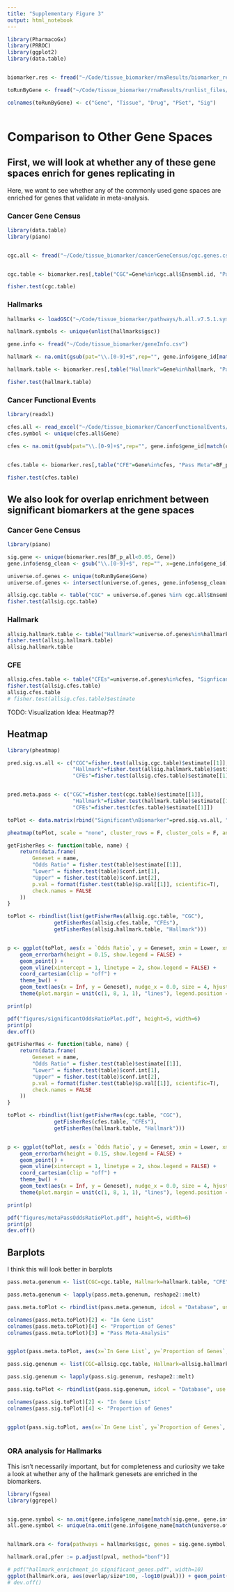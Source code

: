 ```yaml
---
title: "Supplementary Figure 3"
output: html_notebook
---
```


```r
library(PharmacoGx)
library(PRROC)
library(ggplot2)
library(data.table)


biomarker.res <- fread("~/Code/tissue_biomarker/rnaResults/biomarker_res/meta_res_pharmacodb.csv")

toRunByGene <- fread("~/Code/tissue_biomarker/rnaResults/runlist_files/toRunMetaByGene.txt")

colnames(toRunByGene) <- c("Gene", "Tissue", "Drug", "PSet", "Sig")



```



# Comparison to Other Gene Spaces

## First, we will look at whether any of these gene spaces enrich for genes replicating in 

Here, we want to see whether any of the commonly used gene spaces are enriched for genes that validate in meta-analysis. 

### Cancer Gene Census 



```r
library(data.table)
library(piano)


cgc.all <- fread("~/Code/tissue_biomarker/cancerGeneCensus/cgc.genes.csv")


cgc.table <- biomarker.res[,table("CGC"=Gene%in%cgc.all$Ensembl.id, "Pass Meta"=BF_p_all<0.05)]

fisher.test(cgc.table)


```


### Hallmarks

```r
hallmarks <- loadGSC("~/Code/tissue_biomarker/pathways/h.all.v7.5.1.symbols.gmt")

hallmark.symbols <- unique(unlist(hallmarks$gsc))

gene.info <- fread("~/Code/tissue_biomarker/geneInfo.csv")

hallmark <- na.omit(gsub(pat="\\.[0-9]+$",rep="", gene.info$gene_id[match(hallmark.symbols, gene.info$gene_name)]))

hallmark.table <- biomarker.res[,table("Hallmark"=Gene%in%hallmark, "Pass Meta"=BF_p_all<0.05)]

fisher.test(hallmark.table)

```

### Cancer Functional Events


```r
library(readxl)

cfes.all <- read_excel("~/Code/tissue_biomarker/CancerFunctionalEvents/mmc3.xlsx", skip = 2)
cfes.symbol <- unique(cfes.all$Gene)

cfes <- na.omit(gsub(pat="\\.[0-9]+$",rep="", gene.info$gene_id[match(cfes.symbol, gene.info$gene_name)]))


cfes.table <- biomarker.res[,table("CFE"=Gene%in%cfes, "Pass Meta"=BF_p_all<0.05)]

fisher.test(cfes.table)

```

## We also look for overlap enrichment between significant biomarkers at the gene spaces

### Cancer Gene Census

```r
library(piano)

sig.gene <- unique(biomarker.res[BF_p_all<0.05, Gene])
gene.info$ensg_clean <- gsub("\\.[0-9]+$", rep="", x=gene.info$gene_id)

universe.of.genes <- unique(toRunByGene$Gene)
universe.of.genes <- intersect(universe.of.genes, gene.info$ensg_clean[gene.info$gene_type%in%"protein_coding"])

allsig.cgc.table <- table("CGC" = universe.of.genes %in% cgc.all$Ensembl.id, "Signficant" = universe.of.genes %in% sig.gene)
fisher.test(allsig.cgc.table)
```


### Hallmark

```r


allsig.hallmark.table <- table("Hallmark"=universe.of.genes%in%hallmark, "Signficant"=universe.of.genes%in%sig.gene )
fisher.test(allsig.hallmark.table)
allsig.hallmark.table
```



### CFE

```r


allsig.cfes.table <- table("CFEs"=universe.of.genes%in%cfes, "Signficant"=universe.of.genes%in%sig.gene )
fisher.test(allsig.cfes.table)
allsig.cfes.table
# fisher.test(allsig.cfes.table)$estimate
```

TODO: Visualization Idea: Heatmap??


## Heatmap



```r
library(pheatmap)

pred.sig.vs.all <- c("CGC"=fisher.test(allsig.cgc.table)$estimate[[1]],
                     "Hallmark"=fisher.test(allsig.hallmark.table)$estimate[[1]],
                     "CFEs"=fisher.test(allsig.cfes.table)$estimate[[1]])


pred.meta.pass <- c("CGC"=fisher.test(cgc.table)$estimate[[1]],
                     "Hallmark"=fisher.test(hallmark.table)$estimate[[1]],
                     "CFEs"=fisher.test(cfes.table)$estimate[[1]])

toPlot <- data.matrix(rbind("Significant\nBiomarker"=pred.sig.vs.all, "Pass\nMeta-Analysis"=pred.meta.pass))

pheatmap(toPlot, scale = "none", cluster_rows = F, cluster_cols = F, angle_col = 0)


```

```r


getFisherRes <- function(table, name) {
    return(data.frame(
        Geneset = name,
        "Odds Ratio" = fisher.test(table)$estimate[[1]],
        "Lower" = fisher.test(table)$conf.int[1],
        "Upper" = fisher.test(table)$conf.int[2],
        p.val = format(fisher.test(table)$p.val[[1]], scientific=T),
        check.names = FALSE
    ))
}

toPlot <- rbindlist(list(getFisherRes(allsig.cgc.table, "CGC"),
               getFisherRes(allsig.cfes.table, "CFEs"),
               getFisherRes(allsig.hallmark.table, "Hallmark")))


p <- ggplot(toPlot, aes(x = `Odds Ratio`, y = Geneset, xmin = Lower, xmax = Upper, label = p.val)) +
    geom_errorbarh(height = 0.15, show.legend = FALSE) +
    geom_point() +
    geom_vline(xintercept = 1, linetype = 2, show.legend = FALSE) +
    coord_cartesian(clip = "off") +
    theme_bw() +
    geom_text(aes(x = Inf, y = Geneset), nudge_x = 0.0, size = 4, hjust = "outward", show.legend = FALSE) + # scale_y_discrete(breaks=dd$y)  +
    theme(plot.margin = unit(c(1, 8, 1, 1), "lines"), legend.position = "bottom")

print(p)

pdf("figures/significantOddsRatioPlot.pdf", height=5, width=6)
print(p)
dev.off()

```


```r


getFisherRes <- function(table, name) {
    return(data.frame(
        Geneset = name,
        "Odds Ratio" = fisher.test(table)$estimate[[1]],
        "Lower" = fisher.test(table)$conf.int[1],
        "Upper" = fisher.test(table)$conf.int[2],
        p.val = format(fisher.test(table)$p.val[[1]], scientific=T),
        check.names = FALSE
    ))
}

toPlot <- rbindlist(list(getFisherRes(cgc.table, "CGC"),
               getFisherRes(cfes.table, "CFEs"),
               getFisherRes(hallmark.table, "Hallmark")))


p <- ggplot(toPlot, aes(x = `Odds Ratio`, y = Geneset, xmin = Lower, xmax = Upper, label = p.val)) +
    geom_errorbarh(height = 0.15, show.legend = FALSE) +
    geom_point() +
    geom_vline(xintercept = 1, linetype = 2, show.legend = FALSE) +
    coord_cartesian(clip = "off") +
    theme_bw() +
    geom_text(aes(x = Inf, y = Geneset), nudge_x = 0.0, size = 4, hjust = "outward", show.legend = FALSE) + # scale_y_discrete(breaks=dd$y)  +
    theme(plot.margin = unit(c(1, 8, 1, 1), "lines"), legend.position = "bottom")

print(p)

pdf("figures/metaPassOddsRatioPlot.pdf", height=5, width=6)
print(p)
dev.off()

```




## Barplots
I think this will look better in barplots
```r

pass.meta.genenum <- list(CGC=cgc.table, Hallmark=hallmark.table, "CFE"=cfes.table)

pass.meta.genenum <- lapply(pass.meta.genenum, reshape2::melt)

pass.meta.toPlot <- rbindlist(pass.meta.genenum, idcol = "Database", use.names=FALSE)

colnames(pass.meta.toPlot)[2] <- "In Gene List"
colnames(pass.meta.toPlot)[4] <- "Proportion of Genes"
colnames(pass.meta.toPlot)[3] = "Pass Meta-Analysis"


ggplot(pass.meta.toPlot, aes(x=`In Gene List`, y=`Proportion of Genes`, fill=`Pass Meta-Analysis`)) + geom_col(position = "fill") + facet_grid(~Database) + theme_bw() #+ theme(panel.grid.major.x = element_blank())

```


```r

pass.sig.genenum <- list(CGC=allsig.cgc.table, Hallmark=allsig.hallmark.table, "CFE"=allsig.cfes.table)

pass.sig.genenum <- lapply(pass.sig.genenum, reshape2::melt)

pass.sig.toPlot <- rbindlist(pass.sig.genenum, idcol = "Database", use.names=FALSE)

colnames(pass.sig.toPlot)[2] <- "In Gene List"
colnames(pass.sig.toPlot)[4] <- "Proportion of Genes"


ggplot(pass.sig.toPlot, aes(x=`In Gene List`, y=`Proportion of Genes`, fill=`Signficant`)) + geom_col(position = "fill") + facet_grid(~Database)+ theme_bw() + theme(panel.grid.major.x = element_blank())



```

### ORA analysis for Hallmarks

This isn't necessarily important, but for completeness and curiosity we take a look at whether any of the hallmark genesets are enriched in the biomarkers.


```r
library(fgsea)
library(ggrepel)


sig.gene.symbol <- na.omit(gene.info$gene_name[match(sig.gene, gene.info$ensg_clean)])
all.gene.symbol <- unique(na.omit(gene.info$gene_name[match(universe.of.genes, gene.info$ensg_clean)]))


hallmark.ora <- fora(pathways = hallmarks$gsc, genes = sig.gene.symbol, universe = all.gene.symbol)

hallmark.ora[,pfer := p.adjust(pval, method="bonf")]

# pdf("hallmark_enrichment_in_significant_genes.pdf", width=10)
ggplot(hallmark.ora, aes(overlap/size*100, -log10(pval))) + geom_point() + xlab("Percent Geneset as Significant Markers") + ylab("-log10(Fisher Test p-Value)") + geom_hline(yintercept = -log10(0.05/nrow(hallmark.ora))) + theme_bw()  + geom_text_repel(data=hallmark.ora[pfer<0.05], aes(label=pathway), show.legend = F)
# dev.off()

```



